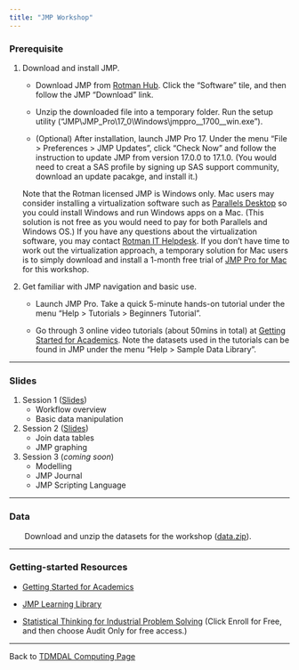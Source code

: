 ```yaml
---
title: "JMP Workshop"
---
```


### Prerequisite

1. Download and install JMP.

    * Download JMP from [Rotman Hub](https://hub.rotman.utoronto.ca/){target="_blank"}. Click the "Software" tile, and then follow the JMP "Download" link.
    
    * Unzip the downloaded file into a temporary folder. Run the setup utility ("JMP\\JMP_Pro\17_0\\Windows\\jmppro__1700__win.exe").
    
    * (Optional) After installation, launch JMP Pro 17. Under the menu "File > Preferences > JMP Updates", click "Check Now" and follow the instruction to update JMP from version 17.0.0 to 17.1.0. (You would need to creat a SAS profile by signing up SAS support community, download an update pacakge, and install it.)

    Note that the Rotman licensed JMP is Windows only. Mac users may consider installing a virtualization software such as [Parallels Desktop](https://www.parallels.com){target="_blank"} so you could install Windows and run Windows apps on a Mac. (This solution is not free as you would need to pay for both Parallels and Windows OS.) If you have any questions about the virtualization software, you may contact [Rotman IT Helpdesk](mailto:helpdesk@rotman.utoronto.ca). If you don't have time to work out the virtualization approach, a temporary solution for Mac users is to simply download and install a 1-month free trial of [JMP Pro for Mac](https://www.jmp.com/en_ca/download-jmp-free-trial.html){target="_blank"} for this workshop.

2. Get familiar with JMP navigation and basic use.

    * Launch JMP Pro. Take a quick 5-minute hands-on tutorial under the menu "Help > Tutorials > Beginners Tutorial".
    
    * Go through 3 online video tutorials (about 50mins in total) at [Getting Started for Academics](https://www.jmp.com/en_us/events/ondemand/webcasts/academic/getting-started-for-academics.html){target="_blank"}. Note the datasets used in the tutorials can be found in JMP under the menu "Help > Sample Data Library".

---    

### Slides

1. Session 1 ([Slides](jmp_bootcamp_part1.pdf))
    * Workflow overview
    * Basic data manipulation

2. Session 2 ([Slides](jmp_bootcamp_part2.pdf))
    * Join data tables
    * JMP graphing

3. Session 3 (*coming soon*)
    * Modelling
    * JMP Journal
    * JMP Scripting Language

---
    
### Data

|        Download and unzip the datasets for the workshop ([data.zip](data.zip)).

---

### Getting-started Resources

* [Getting Started for Academics](https://www.jmp.com/en_us/events/ondemand/webcasts/academic/getting-started-for-academics.html){target="_blank"}

* [JMP Learning Library](https://www.jmp.com/en_us/learning-library.html){target="_blank"}

* [Statistical Thinking for Industrial Problem Solving](https://www.coursera.org/learn/statistical-thinking-applied-statistics){target="_blank"} (Click Enroll for Free, and then choose Audit Only for free access.)

---

Back to [TDMDAL Computing Page](https://tdmdal.github.io/)
